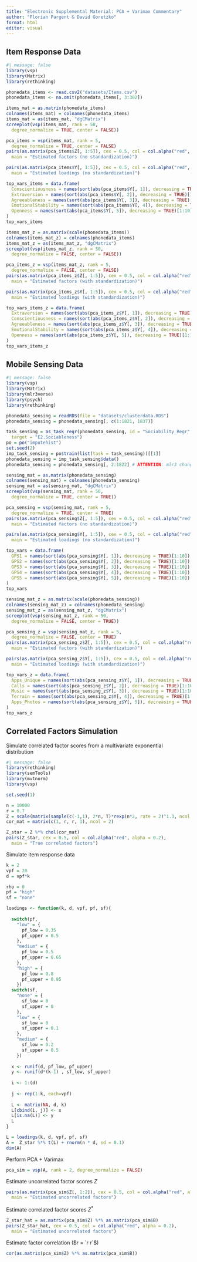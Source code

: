 ```yaml
---
title: "Electronic Supplemental Material: PCA + Varimax Commentary"
author: "Florian Pargent & David Goretzko"
format: html
editor: visual
---
```


## Item Response Data

```r
#| message: false
library(vsp)
library(Matrix)
library(rethinking)

phonedata_items <- read.csv2("datasets/Items.csv")
phonedata_items <- na.omit(phonedata_items[, 3:302])
```

```r
items_mat = as.matrix(phonedata_items)
colnames(items_mat) = colnames(phonedata_items)
items_mat = as(items_mat, "dgCMatrix")
screeplot(vsp(items_mat, rank = 50,
  degree_normalize = TRUE, center = FALSE))
```

```r
pca_items = vsp(items_mat, rank = 5,
  degree_normalize = TRUE, center = FALSE)
pairs(as.matrix(pca_items$Z[, 1:5]), cex = 0.5, col = col.alpha("red", alpha = 0.2), 
  main = "Estimated factors (no standardization)")
```

```r
pairs(as.matrix(pca_items$Y[, 1:5]), cex = 0.5, col = col.alpha("red", alpha = 0.3), 
  main = "Estimated loadings (no standardization)")
```

```r
top_vars_items = data.frame(
  Conscientiousness = names(sort(abs(pca_items$Y[, 1]), decreasing = TRUE)[1:10]),
  Extraversion = names(sort(abs(pca_items$Y[, 2]), decreasing = TRUE)[1:10]),
  Agreeableness = names(sort(abs(pca_items$Y[, 3]), decreasing = TRUE)[1:10]),
  EmotionalStability = names(sort(abs(pca_items$Y[, 4]), decreasing = TRUE)[1:10]),
  Openness = names(sort(abs(pca_items$Y[, 5]), decreasing = TRUE)[1:10])
)
top_vars_items
```

```r
items_mat_z = as.matrix(scale(phonedata_items))
colnames(items_mat_z) = colnames(phonedata_items)
items_mat_z = as(items_mat_z, "dgCMatrix")
screeplot(vsp(items_mat_z, rank = 50,
  degree_normalize = FALSE, center = FALSE))
```

```r
pca_items_z = vsp(items_mat_z, rank = 5,
  degree_normalize = FALSE, center = FALSE)
pairs(as.matrix(pca_items_z$Z[, 1:5]), cex = 0.5, col = col.alpha("red", alpha = 0.2), 
  main = "Estimated factors (with standardization)")
```

```r
pairs(as.matrix(pca_items_z$Y[, 1:5]), cex = 0.5, col = col.alpha("red", alpha = 0.3), 
  main = "Estimated loadings (with standardization)")
```

```r
top_vars_items_z = data.frame(
  Extraversion = names(sort(abs(pca_items_z$Y[, 1]), decreasing = TRUE)[1:10]),
  Conscientiousness = names(sort(abs(pca_items_z$Y[, 2]), decreasing = TRUE)[1:10]),
  Agreeableness = names(sort(abs(pca_items_z$Y[, 3]), decreasing = TRUE)[1:10]),
  EmotionalStability = names(sort(abs(pca_items_z$Y[, 4]), decreasing = TRUE)[1:10]),
  Openness = names(sort(abs(pca_items_z$Y[, 5]), decreasing = TRUE)[1:10])
)
top_vars_items_z
```

## Mobile Sensing Data

```r
#| message: false
library(vsp)
library(Matrix)
library(mlr3verse)
library(psych)
library(rethinking)

phonedata_sensing = readRDS(file = "datasets/clusterdata.RDS")
phonedata_sensing = phonedata_sensing[, c(1:1821, 1837)]

task_sensing = as_task_regr(phonedata_sensing, id = "Sociability_Regr",
  target = "E2.Sociableness")
po = po("imputehist")
set.seed(2)
imp_task_sensing = po$train(list(task = task_sensing))[[1]]
phonedata_sensing = imp_task_sensing$data()
phonedata_sensing = phonedata_sensing[, 2:1822] # ATTENTION: mlr3 changes variable order!
```

```r
sensing_mat = as.matrix(phonedata_sensing)
colnames(sensing_mat) = colnames(phonedata_sensing)
sensing_mat = as(sensing_mat, "dgCMatrix")
screeplot(vsp(sensing_mat, rank = 50,
  degree_normalize = TRUE, center = TRUE))
```

```r
pca_sensing = vsp(sensing_mat, rank = 5,
  degree_normalize = TRUE, center = TRUE)
pairs(as.matrix(pca_sensing$Z[, 1:5]), cex = 0.5, col = col.alpha("red", alpha = 0.2), 
  main = "Estimated factors (no standardization)")
```

```r
pairs(as.matrix(pca_sensing$Y[, 1:5]), cex = 0.5, col = col.alpha("red", alpha = 0.4), 
  main = "Estimated loadings (no standardization)")
```

```r
top_vars = data.frame(
  GPS1 = names(sort(abs(pca_sensing$Y[, 1]), decreasing = TRUE)[1:10]),
  GPS2 = names(sort(abs(pca_sensing$Y[, 2]), decreasing = TRUE)[1:10]),
  GPS3 = names(sort(abs(pca_sensing$Y[, 3]), decreasing = TRUE)[1:10]),
  GPS4 = names(sort(abs(pca_sensing$Y[, 4]), decreasing = TRUE)[1:10]),
  GPS5 = names(sort(abs(pca_sensing$Y[, 5]), decreasing = TRUE)[1:10])
)
top_vars
```

```r
sensing_mat_z = as.matrix(scale(phonedata_sensing))
colnames(sensing_mat_z) = colnames(phonedata_sensing)
sensing_mat_z = as(sensing_mat_z, "dgCMatrix")
screeplot(vsp(sensing_mat_z, rank = 50, 
  degree_normalize = FALSE, center = TRUE))
```

```r
pca_sensing_z = vsp(sensing_mat_z, rank = 5, 
  degree_normalize = FALSE, center = TRUE)
pairs(as.matrix(pca_sensing_z$Z[, 1:5]), cex = 0.5, col = col.alpha("red", alpha = 0.2), 
  main = "Estimated factors (with standardization)")
```

```r
pairs(as.matrix(pca_sensing_z$Y[, 1:5]), cex = 0.5, col = col.alpha("red", alpha = 0.4), 
  main = "Estimated loadings (with standardization)")
```

```r
top_vars_z = data.frame(
  Apps_Unique = names(sort(abs(pca_sensing_z$Y[, 1]), decreasing = TRUE)[1:10]),
  Calls = names(sort(abs(pca_sensing_z$Y[, 2]), decreasing = TRUE)[1:10]),
  Music = names(sort(abs(pca_sensing_z$Y[, 3]), decreasing = TRUE)[1:10]),
  Terrain = names(sort(abs(pca_sensing_z$Y[, 4]), decreasing = TRUE)[1:10]),
  Apps_Photos = names(sort(abs(pca_sensing_z$Y[, 5]), decreasing = TRUE)[1:10])
)
top_vars_z
```

## Correlated Factors Simulation

Simulate correlated factor scores from a multivariate exponential distribution

```r
#| message: false
library(rethinking)
library(semTools)
library(mvtnorm)
library(vsp)

set.seed(1)

n = 10000
r = 0.7
Z = scale(matrix(sample(c(-1,1), 2*n, T)*rexp(n*2, rate = 2)^1.3, ncol = 2))
cor_mat = matrix(c(1, r, r, 1), ncol = 2)

Z_star = Z %*% chol(cor_mat)
pairs(Z_star, cex = 0.5, col = col.alpha("red", alpha = 0.2), 
  main = "True correlated factors")
```

Simulate item response data

```r
k = 2
vpf = 20
d = vpf*k

rho = 0
pf = "high"
sf = "none"

loadings <- function(k, d, vpf, pf, sf){
  
  switch(pf,
    "low" = {
      pf_low = 0.35
      pf_upper = 0.5
    },
    "medium" = {
      pf_low = 0.5
      pf_upper = 0.65
    },
    "high" = {
      pf_low = 0.8
      pf_upper = 0.95
    })
  switch(sf,
    "none" = {
      sf_low = 0
      sf_upper = 0
    },
    "low" = {
      sf_low = 0
      sf_upper = 0.1
    },
    "medium" = {
      sf_low = 0.2
      sf_upper = 0.5
    })
  
  x <- runif(d, pf_low, pf_upper)
  y <- runif(d*(k-1) , sf_low, sf_upper)
  
  i <- 1:(d)
  
  j <- rep(1:k, each=vpf)
  
  L <- matrix(NA, d, k)
  L[cbind(i, j)] <- x
  L[is.na(L)] <- y
  L
}

L = loadings(k, d, vpf, pf, sf)
A =  Z_star %*% t(L) + rnorm(n * d, sd = 0.1)
dim(A)
```

Perform PCA + Varimax

```r
pca_sim = vsp(A, rank = 2, degree_normalize = FALSE)
```

Estimate uncorrelated factor scores $Z$

```r
pairs(as.matrix(pca_sim$Z[, 1:2]), cex = 0.5, col = col.alpha("red", alpha = 0.2), 
  main = "Estimated uncorrelated factors")
```

Estimate correlated factor scores $Z^*$

```r
Z_star_hat = as.matrix(pca_sim$Z) %*% as.matrix(pca_sim$B)
pairs(Z_star_hat, cex = 0.5, col = col.alpha("red", alpha = 0.2), 
  main = "Estimated uncorrelated factors")
```

Estimate factor correlation ($r = `r r`$)

```r
cor(as.matrix(pca_sim$Z) %*% as.matrix(pca_sim$B))
```
